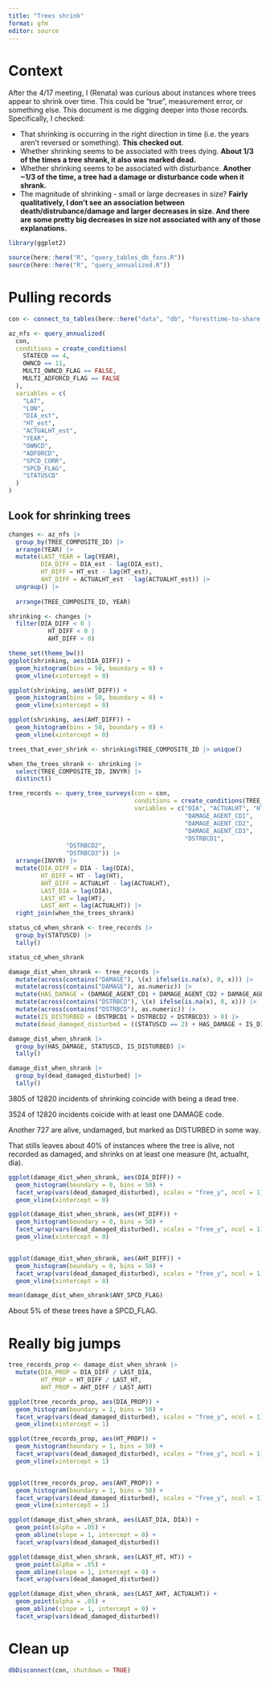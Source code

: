 ```yaml
---
title: "Trees shrink"
format: gfm
editor: source
---
```


# Context

After the 4/17 meeting, I (Renata) was curious about instances where trees appear to shrink over time.
This could be "true", measurement error, or something else.
This document is me digging deeper into those records. 
Specifically, I checked:

* That shrinking is occurring in the right direction in time (i.e. the years aren't reversed or something). **This checked out**.
* Whether shrinking seems to be associated with trees dying. **About 1/3 of the times a tree shrank, it also was marked dead.**
* Whether shrinking seems to be associated with disturbance. **Another ~1/3 of the time, a tree had a damage or disturbance code when it shrank.**
* The magnitude of shrinking - small or large decreases in size? **Fairly qualitatively, I don't see an association between death/distrubance/damage and larger decreases in size. And there are some pretty big decreases in size not associated with any of those explanations.**


```r
library(ggplot2)

source(here::here("R", "query_tables_db_fxns.R"))
source(here::here("R", "query_annualized.R"))
```


# Pulling records

```r


con <- connect_to_tables(here::here("data", "db", "foresttime-to-share.duckdb"))

```

```r


az_nfs <- query_annualized(
  con,
  conditions = create_conditions(
    STATECD == 4,
    OWNCD == 11,
    MULTI_OWNCD_FLAG == FALSE,
    MULTI_ADFORCD_FLAG == FALSE
  ),
  variables = c(
    "LAT",
    "LON",
    "DIA_est",
    "HT_est",
    "ACTUALHT_est",
    "YEAR",
    "OWNCD",
    "ADFORCD",
    "SPCD_CORR",
    "SPCD_FLAG",
    "STATUSCD"
  )
)

```

## Look for shrinking trees

```r

changes <- az_nfs |>
  group_by(TREE_COMPOSITE_ID) |>
  arrange(YEAR) |>
  mutate(LAST_YEAR = lag(YEAR),
         DIA_DIFF = DIA_est - lag(DIA_est),
         HT_DIFF = HT_est - lag(HT_est),
         AHT_DIFF = ACTUALHT_est - lag(ACTUALHT_est)) |>
  ungroup() |>
  
  arrange(TREE_COMPOSITE_ID, YEAR)

shrinking <- changes |> 
  filter(DIA_DIFF < 0 |
           HT_DIFF < 0 |
           AHT_DIFF < 0) 
```

```r
theme_set(theme_bw())
ggplot(shrinking, aes(DIA_DIFF)) +
  geom_histogram(bins = 50, boundary = 0) +
  geom_vline(xintercept = 0)

ggplot(shrinking, aes(HT_DIFF)) +
  geom_histogram(bins = 50, boundary = 0) +
  geom_vline(xintercept = 0)

ggplot(shrinking, aes(AHT_DIFF)) +
  geom_histogram(bins = 50, boundary = 0) +
  geom_vline(xintercept = 0)

```

```r

trees_that_ever_shrink <- shrinking$TREE_COMPOSITE_ID |> unique()

when_the_trees_shrank <- shrinking |>
  select(TREE_COMPOSITE_ID, INVYR) |> 
  distinct()

tree_records <- query_tree_surveys(con = con,
                                   conditions = create_conditions(TREE_COMPOSITE_ID %in% trees_that_ever_shrink),
                                   variables = c("DIA", "ACTUALHT", "HT", "STATUSCD", "ANY_SPCD_FLAG", 
                                                 "DAMAGE_AGENT_CD1",
                                                 "DAMAGE_AGENT_CD2",
                                                 "DAMAGE_AGENT_CD3",
                                                 "DSTRBCD1",
                "DSTRBCD2",
                "DSTRBCD3")) |>
  arrange(INVYR) |>
  mutate(DIA_DIFF = DIA - lag(DIA),
         HT_DIFF = HT - lag(HT),
         AHT_DIFF = ACTUALHT - lag(ACTUALHT),
         LAST_DIA = lag(DIA),
         LAST_HT = lag(HT),
         LAST_AHT = lag(ACTUALHT)) |>
  right_join(when_the_trees_shrank)

status_cd_when_shrank <- tree_records |>
  group_by(STATUSCD) |>
  tally()

status_cd_when_shrank

damage_dist_when_shrank <- tree_records |>
  mutate(across(contains("DAMAGE"), \(x) ifelse(is.na(x), 0, x))) |>
  mutate(across(contains("DAMAGE"), as.numeric)) |>
  mutate(HAS_DAMAGE = (DAMAGE_AGENT_CD1 + DAMAGE_AGENT_CD2 + DAMAGE_AGENT_CD3) > 0) |>
  mutate(across(contains("DSTRBCD"), \(x) ifelse(is.na(x), 0, x))) |>
  mutate(across(contains("DSTRBCD"), as.numeric)) |>
  mutate(IS_DISTURBED = (DSTRBCD1 + DSTRBCD2 + DSTRBCD3) > 0) |>
  mutate(dead_damaged_disturbed = ((STATUSCD == 2) + HAS_DAMAGE + IS_DISTURBED) > 0)

damage_dist_when_shrank |>
  group_by(HAS_DAMAGE, STATUSCD, IS_DISTURBED) |>
  tally()

damage_dist_when_shrank |> 
  group_by(dead_damaged_disturbed) |>
  tally()
```

3805 of 12820 incidents of shrinking coincide with being a dead tree. 

3524 of 12820 incidents coicide with at least one DAMAGE code. 

Another 727 are alive, undamaged, but marked as DISTURBED in some way. 

That stills leaves about 40% of instances where the tree is alive, not recorded as damaged, and shrinks on at least one measure (ht, actualht, dia).

```r

ggplot(damage_dist_when_shrank, aes(DIA_DIFF)) +
  geom_histogram(boundary = 0, bins = 50) +
  facet_wrap(vars(dead_damaged_disturbed), scales = "free_y", ncol = 1) +
  geom_vline(xintercept = 0)

ggplot(damage_dist_when_shrank, aes(HT_DIFF)) +
  geom_histogram(boundary = 0, bins = 50) +
  facet_wrap(vars(dead_damaged_disturbed), scales = "free_y", ncol = 1) +
  geom_vline(xintercept = 0)


ggplot(damage_dist_when_shrank, aes(AHT_DIFF)) +
  geom_histogram(boundary = 0, bins = 50) +
  facet_wrap(vars(dead_damaged_disturbed), scales = "free_y", ncol = 1) +
  geom_vline(xintercept = 0)


```

```r

mean(damage_dist_when_shrank$ANY_SPCD_FLAG)

```

About 5% of these trees have a SPCD_FLAG.

# Really big jumps

```r

tree_records_prop <- damage_dist_when_shrank |>
  mutate(DIA_PROP = DIA_DIFF / LAST_DIA,
         HT_PROP = HT_DIFF / LAST_HT,
         AHT_PROP = AHT_DIFF / LAST_AHT)

ggplot(tree_records_prop, aes(DIA_PROP)) +
  geom_histogram(boundary = 1, bins = 50) +
  facet_wrap(vars(dead_damaged_disturbed), scales = "free_y", ncol = 1) +
  geom_vline(xintercept = 1)

ggplot(tree_records_prop, aes(HT_PROP)) +
  geom_histogram(boundary = 1, bins = 50) +
  facet_wrap(vars(dead_damaged_disturbed), scales = "free_y", ncol = 1) +
  geom_vline(xintercept = 1)


ggplot(tree_records_prop, aes(AHT_PROP)) +
  geom_histogram(boundary = 1, bins = 50) +
  facet_wrap(vars(dead_damaged_disturbed), scales = "free_y", ncol = 1) +
  geom_vline(xintercept = 1)

```

```r


ggplot(damage_dist_when_shrank, aes(LAST_DIA, DIA)) +
  geom_point(alpha = .05) +
  geom_abline(slope = 1, intercept = 0) +
  facet_wrap(vars(dead_damaged_disturbed))

ggplot(damage_dist_when_shrank, aes(LAST_HT, HT)) +
  geom_point(alpha = .05) +
  geom_abline(slope = 1, intercept = 0) +
  facet_wrap(vars(dead_damaged_disturbed))

ggplot(damage_dist_when_shrank, aes(LAST_AHT, ACTUALHT)) +
  geom_point(alpha = .05) +
  geom_abline(slope = 1, intercept = 0) +
  facet_wrap(vars(dead_damaged_disturbed))


```

# Clean up

```r
dbDisconnect(con, shutdown = TRUE)

```
